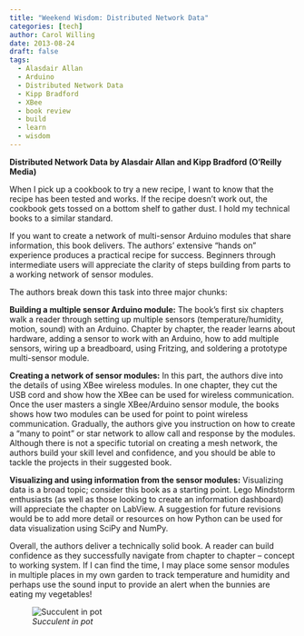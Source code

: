 ```yaml
---
title: "Weekend Wisdom: Distributed Network Data"
categories: [tech]
author: Carol Willing
date: 2013-08-24
draft: false
tags:
  - Alasdair Allan
  - Arduino
  - Distributed Network Data
  - Kipp Bradford
  - XBee
  - book review
  - build
  - learn
  - wisdom
---
```


**Distributed Network Data by Alasdair Allan and Kipp Bradford (O’Reilly Media)**

When I pick up a cookbook to try a new recipe, I want to know that the recipe
has been tested and works. If the recipe doesn’t work out, the cookbook gets
tossed on a bottom shelf to gather dust. I hold my technical books to a
similar standard.

<!-- more -->

If you want to create a network of multi-sensor Arduino modules that share
information, this book delivers. The authors’ extensive “hands on” experience
produces a practical recipe for success. Beginners through intermediate users
will appreciate the clarity of steps building from parts to a working network
of sensor modules.

The authors break down this task into three major chunks:

**Building a multiple sensor Arduino module:**
The book’s first six chapters walk a reader through setting up multiple sensors (temperature/humidity,
motion, sound) with an Arduino. Chapter by chapter, the reader learns about
hardware, adding a sensor to work with an Arduino, how to add multiple
sensors, wiring up a breadboard, using Fritzing, and soldering a prototype
multi-sensor module.

**Creating a network of sensor modules:** In this part, the authors dive into
the details of using XBee wireless modules. In one chapter, they cut the USB
cord and show how the XBee can be used for wireless communication. Once the
user masters a single XBee/Arduino sensor module, the books shows how two
modules can be used for point to point wireless communication. Gradually,
the authors give you instruction on how to create a “many to point” or star
network to allow call and response by the modules. Although there is not a
specific tutorial on creating a mesh network, the authors build your skill
level and confidence, and you should be able to tackle the projects in their
suggested book.

**Visualizing and using information from the sensor modules:** Visualizing
data is a broad topic; consider this book as a starting point. Lego
Mindstorm enthusiasts (as well as those looking to create an information
dashboard) will appreciate the chapter on LabView. A suggestion for future
revisions would be to add more detail or resources on how Python can be used
for data visualization using SciPy and NumPy.

Overall, the authors deliver a technically solid book. A reader can build
confidence as they successfully navigate from chapter to chapter -- concept to
working system. If I can find the time, I may place some sensor modules in
multiple places in my own garden to track temperature and humidity and perhaps
use the sound input to provide an alert when the bunnies are eating my
vegetables!

![*Succulent in pot*](../../static/images/2013/08/garden_succulent.jpg)